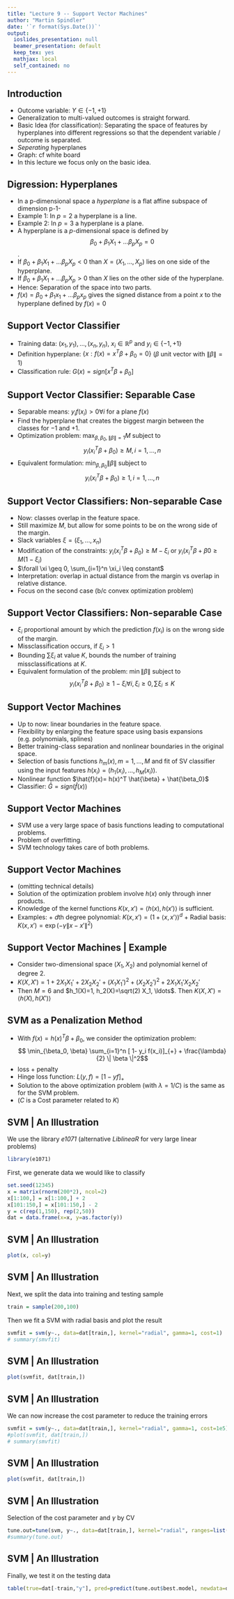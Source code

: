 ```yaml
---
title: "Lecture 9 -- Support Vector Machines"
author: "Martin Spindler"
date: '`r format(Sys.Date())`'
output:
  ioslides_presentation: null
  beamer_presentation: default
  keep_tex: yes
  mathjax: local
  self_contained: no
---
```


## Introduction
* Outcome variable: $Y \in \{-1,+1\}$
* Generalization to multi-valued outcomes is straight forward.
* Basic Idea (for classification): Separating the space of features by hyperplanes into different regressions so that the dependent variable / outcome is separated.
* *Seperating* hyperplanes
* Graph: cf white board
* In this lecture we focus only on the basic idea.


## Digression: Hyperplanes
* In a p-dimensional space a *hyperplane* is a flat affine subspace of dimension p-1-
* Example 1: In $p=2$ a hyperplane is a line.
* Example 2: In $p=3$ a hyperplane is a plane.
* A hyperplane is a $p$-dimensional space is defined by $$\beta_0 + \beta_1 X_1 + \ldots \beta_p X_p = 0$$.
* If $\beta_0 + \beta_1 X_1 + \ldots \beta_p X_p <0$ than $X=(X_1,\ldots,X_p)$ lies on one side of the hyperplane.
* If $\beta_0 + \beta_1 X_1 + \ldots \beta_p X_p >0$ than $X$ lies on the other side of the hyperplane.
* Hence: Separation of the space into two parts.
* $f(x)=\beta_0 + \beta_1 x_1 + \ldots \beta_p x_p$ gives the signed distance from a point $x$ to the hyperplane defined by $f(x)=0$

## Support Vector Classifier
* Training data: $(x_1, y_1), \ldots, (x_n,y_n)$, $x_i \in \mathbb{R}^p$ and $y_i \in \{-1, +1\}$
* Definition hyperplane: $\{x: f(x)=x^T \beta + \beta_0=0 \}$ ($\beta$ unit vector with $\|\beta\|=1$)
* Classification rule: $G(x)=sign[x^T \beta + \beta_0]$

## Support Vector Classifier: Separable Case
* Separable means: $y_i f(x_i)>0 \forall i$ for a plane $f(x)$
* Find the hyperplane that creates the biggest margin between the classes for $-1$ and $+1$.
* Optimization problem: $\max_{\beta, \beta_0, \|\beta\|=1} M$ subject to
$$ y_i(x_i^T \beta + \beta_0) \geq M, i=1,\ldots,n$$
* Equivalent formulation: $\min_{\beta, \beta_0} \| \beta \|$ subject to
$$ y_i(x_i^T \beta + \beta_0) \geq 1, i=1,\ldots,n$$

## Support Vector Classifiers: Non-separable Case
* Now: classes overlap in the feature space.
* Still maximize $M$, but allow for some points to be on the wrong side of the margin.
* Slack variables $\xi=(\xi_1, \ldots, x_n)$
* Modification of the constraints: $y_i(x_i^T \beta + \beta_0) \geq M - \xi_i$ or
$y_i(x_i^T \beta + \beta0 \geq M(1 - \xi_i)$
* $\forall \xi \geq 0, \sum_{i=1}^n \xi_i \leq constant$
* Interpretation: overlap in actual distance from the margin vs overlap in relative distance.
* Focus on the second case (b/c convex optimization problem)

## Support Vector Classifiers: Non-separable Case
* $\xi_i$ proportional amount by which the prediction $f(x_i)$ is on the wrong side of the margin.
* Missclassification occurs, if $\xi_i > 1$
* Bounding $\sum \xi_i$ at value $K$, bounds the number of training missclassifications at $K$.
* Equivalent formulation of the problem: $\min \| \beta \|$ subject to
$$ y_i(x_i^T \beta + \beta_0) \geq 1 - \xi_i \forall i, \xi_i \geq 0, \sum \xi_i \leq K$$

## Support Vector Machines
* Up to now: linear boundaries in the feature space.
* Flexibility by enlarging the feature space using basis expansions (e.g. polynomials, splines)
* Better training-class separation and nonlinear boundaries in the original space.
* Selection of basis functions $h_m(x), m=1,\ldots, M$ and fit of SV classifier using the input features $h(x_i)=(h_1(x_i), \ldots, h_M(x_i))$.
* Nonlinear function $\hat{f}(x)= h(x)^T \hat{\beta} + \hat{\beta_0}$
* Classifier: $\hat{G}=sign(\hat{f}(x))$

## Support Vector Machines
* SVM use a very large space of basis functions leading to computational problems.
* Problem of overfitting.
* SVM technology takes care of both problems.

## Support Vector Machines 
* (omitting technical details)
* Solution of the optimization problem involve $h(x)$ only through inner products.
* Knowledge of the kernel functions $K(x,x')= \langle h(x), h(x') \rangle$ is sufficient.
* Examples:
            + $d$th degree polynomial: $K(x,x')= (1+ \langle x,x' \rangle)^d$
            + Radial basis: $K(x,x')=\exp(-\gamma \|x-x'\|^2)$

## Support Vector Machines | Example
* Consider two-dimensional space $(X_1,X_2)$ and polynomial kernel of degree 2.
* $K(X,X')=1+2X_1 X_1' + 2 X_2 X_2' + (X_1 X_1')^2 + (X_2 X_2')^2 + 2 X_1 X_1' X_2 X_2'$
* Then $M=6$ and $h_1(X)=1, h_2(X)=\sqrt(2) X_1, \ldots$. Then $K(X,X')=\langle h(X), h(X') \rangle$

## SVM as a Penalization Method
* With $f(x)=h(x)^T \beta + \beta_0$, we consider the optimization problem:
$$ \min_{\beta_0, \beta} \sum_{i=1}^n [ 1- y_i f(x_i)]_{+} + \frac{\lambda}{2} \| \beta \|^2$$
* loss + penalty
* Hinge loss function: $L(y,f)=[1- yf]_{+}$
* Solution to the above optimization problem (with $\lambda = 1/C$) is the same as for the SVM problem.
* ($C$ is a Cost parameter related to $K$)

## SVM | An Illustration
We use the library *e1071* (alternative *LiblineaR* for very large linear problems)
```r
library(e1071)
```


First, we generate data we would like to classify
```r
set.seed(12345)
x = matrix(rnorm(200*2), ncol=2)
x[1:100,] = x[1:100,] + 2
x[101:150,] = x[101:150,] - 2
y = c(rep(1,150), rep(2,50))
dat = data.frame(x=x, y=as.factor(y))
```

## SVM | An Illustration
```r
plot(x, col=y)
```

## SVM | An Illustration
Next, we split the data into training and testing sample
```r
train = sample(200,100)
```
Then we fit a SVM with radial basis and plot the result
```r
svmfit = svm(y~., data=dat[train,], kernel="radial", gamma=1, cost=1)
# summary(smvfit)
```

## SVM | An Illustration
```r
plot(svmfit, dat[train,])
```

## SVM | An Illustration
We can now increase the cost parameter to reduce the training errors

```r
svmfit = svm(y~., data=dat[train,], kernel="radial", gamma=1, cost=1e5)
#plot(svmfit, dat[train,])
# summary(smvfit)
```


## SVM | An Illustration
```r
plot(svmfit, dat[train,])
```


## SVM | An Illustration
Selection of the cost parameter and $\gamma$ by CV
```r
tune.out=tune(svm, y~., data=dat[train,], kernel="radial", ranges=list(cost=c(0.1,1,10,100,1000), gamma=c(0.5,1,2,3,4)))
#summary(tune.out)
```
## SVM | An Illustration
Finally, we test it on the testing data
```r
table(true=dat[-train,"y"], pred=predict(tune.out$best.model, newdata=dat[-train,]))
```





